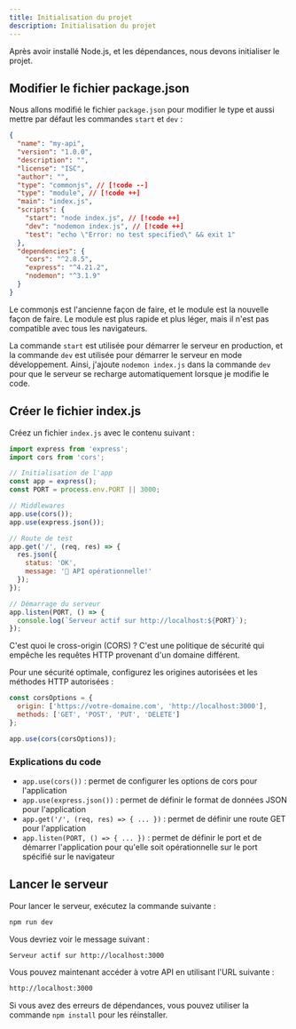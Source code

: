 ```yaml
---
title: Initialisation du projet
description: Initialisation du projet
---
```



Après avoir installé Node.js, et les dépendances, nous devons initialiser le projet.

## Modifier le fichier package.json
Nous allons modifié le fichier ```package.json``` pour modifier le type et aussi mettre par défaut les commandes ```start``` et ```dev``` :

```json
{
  "name": "my-api",
  "version": "1.0.0",
  "description": "",
  "license": "ISC",
  "author": "",
  "type": "commonjs", // [!code --]
  "type": "module", // [!code ++]
  "main": "index.js",
  "scripts": {
    "start": "node index.js", // [!code ++]
    "dev": "nodemon index.js", // [!code ++]
    "test": "echo \"Error: no test specified\" && exit 1"
  },
  "dependencies": {
    "cors": "^2.8.5",
    "express": "^4.21.2",
    "nodemon": "^3.1.9"
  }
}

```

<Callout type="info" title="Pourquoi utiliser `commonjs` et pas `module`?">

Le commonjs est l'ancienne façon de faire, et le module est la nouvelle façon de faire. Le module est plus rapide et plus léger, mais il n'est pas compatible avec tous les navigateurs.
</Callout>

<Callout type="info" title="Pourquoi mettre les commandes `start` et `dev` ?">

La commande ```start``` est utilisée pour démarrer le serveur en production, et la commande ```dev``` est utilisée pour démarrer le serveur en mode développement. Ainsi, j'ajoute ```nodemon index.js``` dans la commande ```dev``` pour que le serveur se recharge automatiquement lorsque je modifie le code.
</Callout>


## Créer le fichier index.js

Créez un fichier ```index.js``` avec le contenu suivant :

```js
import express from 'express';
import cors from 'cors';

// Initialisation de l'app
const app = express();
const PORT = process.env.PORT || 3000;

// Middlewares
app.use(cors());
app.use(express.json());

// Route de test
app.get('/', (req, res) => {
  res.json({ 
    status: 'OK',
    message: '🚀 API opérationnelle!'
  });
});

// Démarrage du serveur
app.listen(PORT, () => {
  console.log(`Serveur actif sur http://localhost:${PORT}`);
});
```

<Callout type="warning" title="Configuration avancée">

C'est quoi le cross-origin (CORS) ? C'est une politique de sécurité qui empêche les requêtes HTTP provenant d'un domaine différent.

Pour une sécurité optimale, configurez les origines autorisées et les méthodes HTTP autorisées :
```js
const corsOptions = {
  origin: ['https://votre-domaine.com', 'http://localhost:3000'],
  methods: ['GET', 'POST', 'PUT', 'DELETE']
};

app.use(cors(corsOptions));
```
</Callout>


### Explications du code

- ```app.use(cors())``` : permet de configurer les options de cors pour l'application
- ```app.use(express.json())``` : permet de définir le format de données JSON pour l'application
- ```app.get('/', (req, res) => { ... })``` : permet de définir une route GET pour l'application
- ```app.listen(PORT, () => { ... })``` : permet de définir le port et de démarrer l'application pour qu'elle soit opérationnelle sur le port spécifié sur le navigateur

## Lancer le serveur

Pour lancer le serveur, exécutez la commande suivante :

```bash
npm run dev
```

Vous devriez voir le message suivant :

```bash
Serveur actif sur http://localhost:3000
```

Vous pouvez maintenant accéder à votre API en utilisant l'URL suivante :

```bash
http://localhost:3000
```

<Callout type="error" title="Erreur de dépendances">

Si vous avez des erreurs de dépendances, vous pouvez utiliser la commande ```npm install``` pour les réinstaller.   

</Callout>